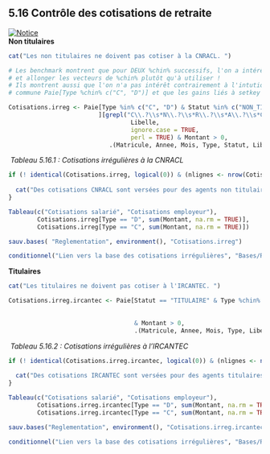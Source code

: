
## 5.16 Contrôle des cotisations de retraite     
 
[![Notice](icones/Notice.png)](Docs/Notices/fiche_retraite.odt)   
**Non titulaires**   
   

```{r }
cat("Les non titulaires ne doivent pas cotiser à la CNRACL. ")

# Les benchmark montrent que pour DEUX %chin% successifs, l'on a intérêt à chaîner les grepl plutot qu'à les coordonner
# et allonger les vecteurs de %chin% plutôt qu'à utiliser !
# Ils montrent aussi que l'on n'a pas intérêt contrairement à l'intution à commencer par extraire une matrice
# commune Paie[Type %chin% c("C", "D")] et que les gains liés à setkey sont marginaux.

Cotisations.irreg <- Paie[Type %in% c("C", "D") & Statut %in% c("NON_TITULAIRE", "AUTRE_STATUT", "EMPLOI_AIDE", "", "ELU")
                         ][grepl("C\\.?\\s*N\\.?\\s*R\\.?\\s*A\\.?\\s*C\\.?\\s*L",
                                  Libelle,
                                  ignore.case = TRUE,
                                  perl = TRUE) & Montant > 0,
                            .(Matricule, Annee, Mois, Type, Statut, Libelle, Montant)]
```

 
&nbsp;*Tableau 5.16.1 : Cotisations irrégulières à la CNRACL*     
  

```{r }
if (! identical(Cotisations.irreg, logical(0)) & (nlignes <- nrow(Cotisations.irreg)) > 0) {
  
  cat("Des cotisations CNRACL sont versées pour des agents non titulaires :",  nlignes, "ligne" %s% nlignes, "de paye.")
}
```

  
      

```{r }
Tableau(c("Cotisations salarié", "Cotisations employeur"),
        Cotisations.irreg[Type == "D", sum(Montant, na.rm = TRUE)],
        Cotisations.irreg[Type == "C", sum(Montant, na.rm = TRUE)])                   

sauv.bases( "Reglementation", environment(), "Cotisations.irreg")
```

  

```{r }
conditionnel("Lien vers la base des cotisations irrégulières", "Bases/Reglementation/Cotisations.irreg.csv")   
```

  
   
**Titulaires**   
   

```{r }
cat("Les titulaires ne doivent pas cotiser à l'IRCANTEC. ")

Cotisations.irreg.ircantec <- Paie[Statut == "TITULAIRE" & Type %chin% c("C", "D") & grepl("I\\.?\\s*R\\.?\\s*C\\.?\\s*A\\.?\\s*N\\.?\\s*",
                                                                                           Libelle,
                                                                                           ignore.case = TRUE, perl = TRUE) 
                                   & Montant > 0,
                                   .(Matricule, Annee, Mois, Type, Libelle, Montant)]
```

 
&nbsp;*Tableau 5.16.2 : Cotisations irrégulières à l'IRCANTEC*     
  

```{r }
if (! identical(Cotisations.irreg.ircantec, logical(0)) & (nlignes <- nrow(Cotisations.irreg.ircantec)) > 0) {
  
  cat("Des cotisations IRCANTEC sont versées pour des agents titulaires :",  nlignes, "ligne" %s% nlignes, "de paye.")
}
```

  
      

```{r }
Tableau(c("Cotisations salarié", "Cotisations employeur"),
        Cotisations.irreg.ircantec[Type == "D", sum(Montant, na.rm = TRUE)],
        Cotisations.irreg.ircantec[Type == "C", sum(Montant, na.rm = TRUE)])    

sauv.bases("Reglementation", environment(), "Cotisations.irreg.ircantec")
```

  

```{r }
conditionnel("Lien vers la base des cotisations irrégulières", "Bases/Reglementation/Cotisations.irreg.ircantec.csv")   
```

  
